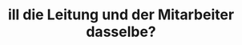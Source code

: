 ---
title: ill die Leitung und der Mitarbeiter dasselbe?
order: 3
hero_image: ./assets/lounge.jpg
---